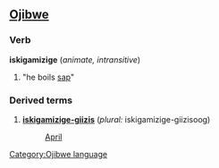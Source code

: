 ==[[Ojibwe]]==
===Verb===
'''iskigamizige''' (''animate, intransitive'')

# "he boils [[sap]]"

===Derived terms===
#'''[[iskigamizige-giizis]]''' (''plural:'' iskigamizige-giizisoog)
#:[[April]]

[[Category:Ojibwe language]]